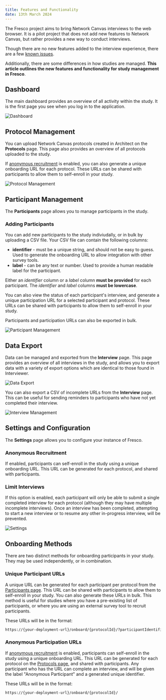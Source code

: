 ```yaml
---
title: Features and Functionality
date: 13th March 2024
---
```


The Fresco project aims to bring Network Canvas interviews to the web browser. It is a pilot project that does not
add new features to Network Canvas, but rather provides a new way to conduct interviews.

Though there are no new features added to the interview experience, there are a few [known issues](./about).

Additionally, there are some differences in how studies are managed. **This article outlines the new features and functionality for study management in Fresco**.

## Dashboard

The main dashboard provides an overview of all activity within the study. It is the first page you see when you log in to the application.

![Dashboard](/assets/img/fresco-images/features/dashboard.png)

## Protocol Management

You can upload Network Canvas protocols created in Architect on the **Protocols** page. This page also provides an overview of all protocols uploaded to the study.

If [anonymous recruitment](#anonymous-recruitment) is enabled, you can also generate a unique onboarding URL for each protocol. These URLs can be shared with participants to allow them to self-enroll in your study.

![Protocol Management](/assets/img/fresco-images/features/protocols.png)

## Participant Management

The **Participants** page allows you to manage participants in the study.

<KeyConcept>

### Adding Participants

You can add new participants to the study indiviudally, or in bulk by uploading a CSV file. Your CSV file can contain the following columns:

- **identifier** - must be a unique string, and should not be easy to guess. Used to generate the onboarding URL to allow integration with other survey tools.
- **label** - can be any text or number. Used to provide a human readable label for the participant.

Either an _identifier_ column or a _label_ column **must be provided** for each participant. The _identifier_ and _label_ columns **must be lowercase**.

</KeyConcept>

You can also view the status of each participant's interview, and generate a unique participation URL for a selected participant and protocol. These URLs can be shared with participants to allow them to self-enroll in your study.

Participants and participation URLs can also be exported in bulk.

![Participant Management](/assets/img/fresco-images/features/participants.png)

## Data Export

Data can be managed and exported from the **Interview** page. This page provides an overview of all interviews in the study, and allows you to export data with a variety of export options which are identical to those found in Interviewer.

![Data Export](/assets/img/fresco-images/features/data-export.png)

You can also export a CSV of incomplete URLs from the **Interview** page. This can be useful for sending reminders to participants who have not yet completed their interview.

![Interview Management](/assets/img/fresco-images/features/interviews.png)

## Settings and Configuration

The **Settings** page allows you to configure your instance of Fresco.

### Anonymous Recruitment

If enabled, participants can self-enroll in the study using a unique onboarding URL. This URL can be generated for each protocol, and shared with participants.

### Limit Interviews

If this option is enabled, each participant will only be able to submit a single completed interview for each protocol (although they may have multiple incomplete interviews). Once an interview has been completed, attempting to start a new interview or to resume any other in-progress interview, will be prevented.

![Settings](/assets/img/fresco-images/features/settings.png)

## Onboarding Methods

There are two distinct methods for onboarding participants in your study. They may be used independently, or in combination.

### Unique Participant URLs

A unique URL can be generated for each participant per protocol from the [Participants page](#participant-management). This URL can be shared with participants to allow them to self-enroll in your study. You can also generate these URLs in bulk. This method is useful for studies where you have a pre-existing list of participants, or where you are using an external survey tool to recruit participants.

These URLs will be in the format:

```bash
https://{your-deployment-url}/onboard/{protocolId}/?participantIdentifier={participantIdentifier}
```

### Anonymous Participation URLs

If [anonymous recruitment](#anonymous-recruitment) is enabled, participants can self-enroll in the study using a unique onboarding URL. This URL can be generated for each protocol on the [Protocols page](#protocol-management), and shared with participants. Any participant who has the URL can complete an interview, and will be given the label "Anonymous Participant" and a generated unique identifier.

These URLs will be in the format:

```bash
https://{your-deployment-url}/onboard/{protocolId}/
```

